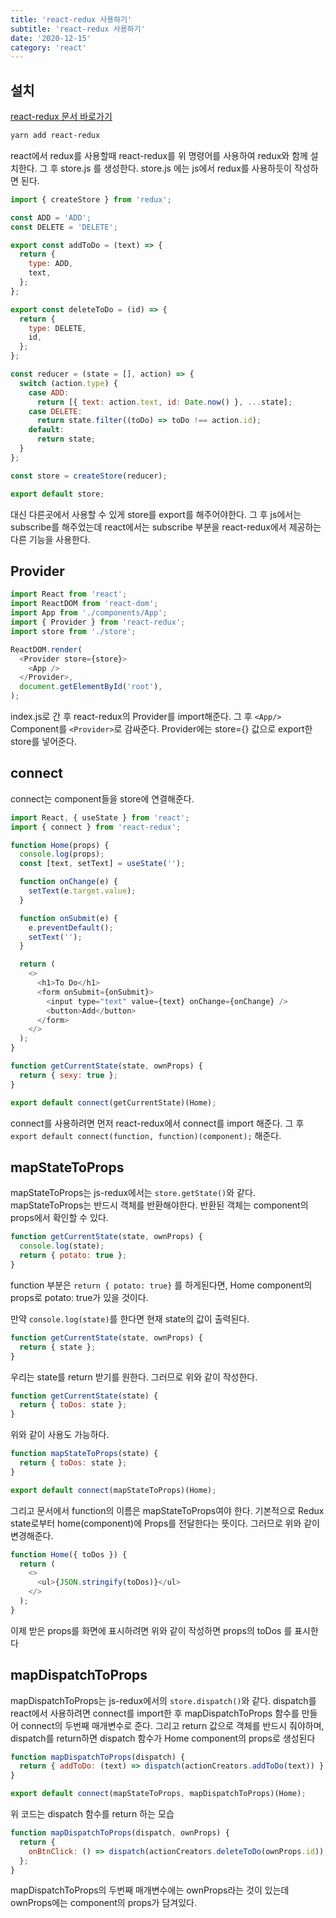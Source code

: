 ```yaml
---
title: 'react-redux 사용하기'
subtitle: 'react-redux 사용하기'
date: '2020-12-15'
category: 'react'
---
```


## 설치

[react-redux 문서 바로가기](https://react-redux.js.org/introduction/quick-start)

```sh
yarn add react-redux
```

react에서 redux를 사용할때 react-redux를 위 명령어를 사용하여 redux와 함께 설치한다.
그 후 store.js 를 생성한다.
store.js 에는 js에서 redux를 사용하듯이 작성하면 된다.

```js
import { createStore } from 'redux';

const ADD = 'ADD';
const DELETE = 'DELETE';

export const addToDo = (text) => {
  return {
    type: ADD,
    text,
  };
};

export const deleteToDo = (id) => {
  return {
    type: DELETE,
    id,
  };
};

const reducer = (state = [], action) => {
  switch (action.type) {
    case ADD:
      return [{ text: action.text, id: Date.now() }, ...state];
    case DELETE:
      return state.filter((toDo) => toDo !== action.id);
    default:
      return state;
  }
};

const store = createStore(reducer);

export default store;
```

대신 다른곳에서 사용할 수 있게 store를 export를 해주어야한다.
그 후 js에서는 subscribe를 해주었는데 react에서는 subscribe 부분을 react-redux에서 제공하는 다른 기능을 사용한다.

## Provider

```js
import React from 'react';
import ReactDOM from 'react-dom';
import App from './components/App';
import { Provider } from 'react-redux';
import store from './store';

ReactDOM.render(
  <Provider store={store}>
    <App />
  </Provider>,
  document.getElementById('root'),
);
```

index.js로 간 후 react-redux의 Provider를 import해준다.
그 후 `<App/>` Component를 `<Provider>`로 감싸준다.
Provider에는 store={} 값으로 export한 store를 넣어준다.

## connect

connect는 component들을 store에 연결해준다.

```js
import React, { useState } from 'react';
import { connect } from 'react-redux';

function Home(props) {
  console.log(props);
  const [text, setText] = useState('');

  function onChange(e) {
    setText(e.target.value);
  }

  function onSubmit(e) {
    e.preventDefault();
    setText('');
  }

  return (
    <>
      <h1>To Do</h1>
      <form onSubmit={onSubmit}>
        <input type="text" value={text} onChange={onChange} />
        <button>Add</button>
      </form>
    </>
  );
}

function getCurrentState(state, ownProps) {
  return { sexy: true };
}

export default connect(getCurrentState)(Home);
```

connect를 사용하려면 먼저 react-redux에서 connect를 import 해준다.
그 후 `export default connect(function, function)(component);` 해준다.

## mapStateToProps

mapStateToProps는 js-redux에서는 `store.getState()`와 같다.
mapStateToProps는 반드시 객체를 반환해야한다.
반환된 객체는 component의 props에서 확인할 수 있다.

```js
function getCurrentState(state, ownProps) {
  console.log(state);
  return { potato: true };
}
```

function 부분은 `return { potato: true}` 를 하게된다면, Home component의 props로 potato: true가 있을 것이다.

만약 `console.log(state)`를 한다면 현재 state의 값이 출력된다.

```js
function getCurrentState(state, ownProps) {
  return { state };
}
```

우리는 state를 return 받기를 원한다. 그러므로 위와 같이 작성한다.

```js
function getCurrentState(state) {
  return { toDos: state };
}
```

위와 같이 사용도 가능하다.

```js
function mapStateToProps(state) {
  return { toDos: state };
}

export default connect(mapStateToProps)(Home);
```

그리고 문서에서 function의 이름은 mapStateToProps여야 한다.
기본적으로 Redux state로부터 home(component)에 Props를 전달한다는 뜻이다.
그러므로 위와 같이 변경해준다.

```js
function Home({ toDos }) {
  return (
    <>
      <ul>{JSON.stringify(toDos)}</ul>
    </>
  );
}
```

이제 받은 props를 화면에 표시하려면 위와 같이 작성하면 props의 toDos 를 표시한다

## mapDispatchToProps

mapDispatchToProps는 js-redux에서의 `store.dispatch()`와 같다.
dispatch를 react에서 사용하려면 connect를 import한 후 mapDispatchToProps 함수를 만들어 connect의 두번째 매개변수로 준다.
그리고 return 값으로 객체를 반드시 줘야하며, dispatch를 return하면 dispatch 함수가 Home component의 props로 생성된다

```js
function mapDispatchToProps(dispatch) {
  return { addToDo: (text) => dispatch(actionCreators.addToDo(text)) };
}

export default connect(mapStateToProps, mapDispatchToProps)(Home);
```

위 코드는 dispatch 함수를 return 하는 모습

```js
function mapDispatchToProps(dispatch, ownProps) {
  return {
    onBtnClick: () => dispatch(actionCreators.deleteToDo(ownProps.id)),
  };
}
```

mapDispatchToProps의 두번째 매개변수에는 ownProps라는 것이 있는데 ownProps에는 component의 props가 담겨있다.
